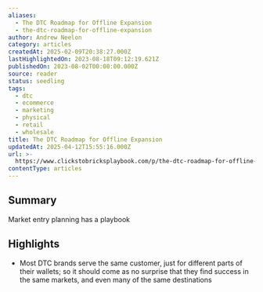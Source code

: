 ```yaml
---
aliases:
  - The DTC Roadmap for Offline Expansion
  - the-dtc-roadmap-for-offline-expansion
author: Andrew Neelon
category: articles
createdAt: 2025-02-09T20:38:27.000Z
lastHighlightedOn: 2023-08-18T09:12:19.621Z
publishedOn: 2023-08-02T00:00:00.000Z
source: reader
status: seedling
tags:
  - dtc
  - ecommerce
  - marketing
  - physical
  - retail
  - wholesale
title: The DTC Roadmap for Offline Expansion
updatedAt: 2025-04-12T15:55:16.000Z
url: >-
  https://www.clickstobricksplaybook.com/p/the-dtc-roadmap-for-offline-expansion?utm_source=post-email-title&publication_id=1180077&post_id=135605699&isFreemail=false&utm_medium=email
contentType: articles
---
```

## Summary

Market entry planning has a playbook

## Highlights

- Most DTC brands serve the same customer, just for different parts of their wallets; so it should come as no surprise that they find success in the same markets, and even many of the same destinations
